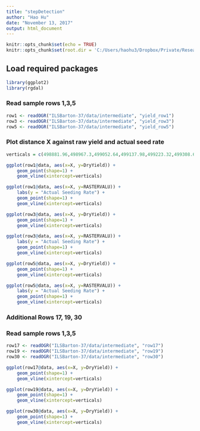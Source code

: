 ```yaml
---
title: "stepDetection"
author: "Hao Hu"
date: "November 13, 2017"
output: html_document
---
```


```r
knitr::opts_chunk$set(echo = TRUE)
knitr::opts_chunk$set(root.dir = 'C:/Users/haohu3/Dropbox/Private/Research/DIFM/stepDetection/')
```

## Load required packages
```r
library(ggplot2)
library(rgdal)
```

### Read sample rows 1,3,5
```r
row1 <- readOGR("ILSBarton-37/data/intermediate", "yield_row1")
row3 <- readOGR("ILSBarton-37/data/intermediate", "yield_row3")
row5 <- readOGR("ILSBarton-37/data/intermediate", "yield_row5")

```
### Plot distance X against raw yield and actual seed rate
```r
verticals = c(498881.96,498967.3,499052.64,499137.98,499223.32,499308.66,499394,499479.34,499564.68) # planned boundaries

ggplot(row1@data, aes(x=X, y=DryYield)) +
    geom_point(shape=1) + 
    geom_vline(xintercept=verticals)

ggplot(row1@data, aes(x=X, y=RASTERVALU)) +
    labs(y = "Actual Seeding Rate") +
    geom_point(shape=1) + 
    geom_vline(xintercept=verticals)
```
     

```r
ggplot(row3@data, aes(x=X, y=DryYield)) +
    geom_point(shape=1) + 
    geom_vline(xintercept=verticals)

ggplot(row3@data, aes(x=X, y=RASTERVALU)) +
    labs(y = "Actual Seeding Rate") +
    geom_point(shape=1) + 
    geom_vline(xintercept=verticals)
```

```r
ggplot(row5@data, aes(x=X, y=DryYield)) +
    geom_point(shape=1) + 
    geom_vline(xintercept=verticals)

ggplot(row5@data, aes(x=X, y=RASTERVALU)) +
    labs(y = "Actual Seeding Rate") +
    geom_point(shape=1) + 
    geom_vline(xintercept=verticals)
```

### Additional Rows 17, 19, 30
### Read sample rows 1,3,5
```r
row17 <- readOGR("ILSBarton-37/data/intermediate", "row17")
row19 <- readOGR("ILSBarton-37/data/intermediate", "row19")
row30 <- readOGR("ILSBarton-37/data/intermediate", "row30")
```
```r
ggplot(row17@data, aes(x=X, y=DryYield)) +
    geom_point(shape=1) + 
    geom_vline(xintercept=verticals)
```
```r
ggplot(row19@data, aes(x=X, y=DryYield)) +
    geom_point(shape=1) + 
    geom_vline(xintercept=verticals)
```
```r
ggplot(row30@data, aes(x=X, y=DryYield)) +
    geom_point(shape=1) + 
    geom_vline(xintercept=verticals)
```